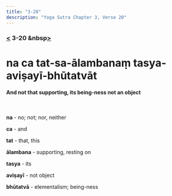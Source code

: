 ```yaml
---
title: "3-20"
description: "Yoga Sutra Chapter 3, Verse 20"
---
```


### [<](/Chapter-3/3-19) 3-20 &nbsp[>](/Chapter-3/3-21/)

# na ca tat-sa-ālambanaṃ tasya-aviṣayī-bhūtatvāt

#### And not that supporting, its being-ness not an object

<br />

**na** - no; not; nor, neither

**ca** - and

**tat** - that, this

**ālambana** - supporting, resting on

**tasya** - its

**aviṣayī** - not object

**bhūtatvā** - elementalism; being-ness

<br />
